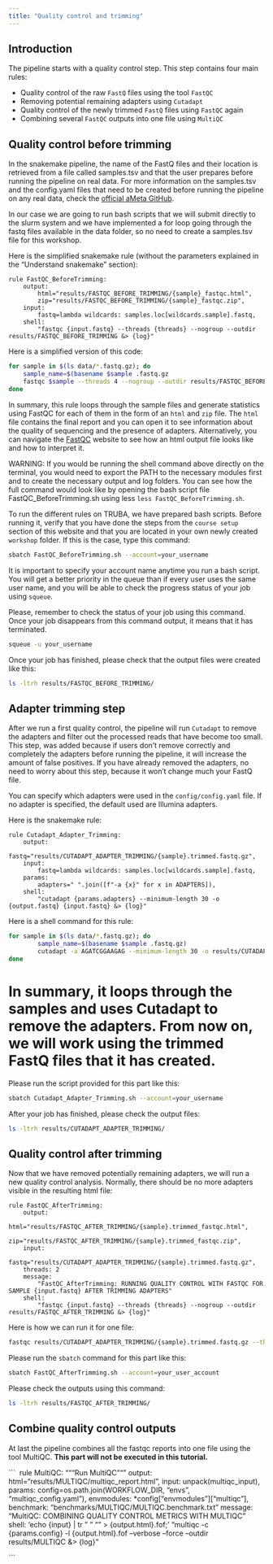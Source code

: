 ```yaml
---
title: "Quality control and trimming"
---
```


## Introduction

The pipeline starts with a quality control step. This step contains four main rules:

+ Quality control of the raw `FastQ` files using the tool `FastQC`
+ Removing potential remaining adapters using `Cutadapt`
+ Quality control of the newly trimmed `FastQ` files using `FastQC` again
+ Combining several `FastQC` outputs into one file using `MultiQC`

## Quality control before trimming

In the snakemake pipeline, the name of the FastQ files and their location is retrieved from a file called samples.tsv and that the user prepares before running the pipeline on real data. For more information on the samples.tsv and the config.yaml files that need to be created before running the pipeline on any real data, check the [official aMeta GitHub](https://github.com/NBISweden/aMeta).

In our case we are going to run bash scripts that we will submit directly to the slurm system and we have implemented a for loop going through the fastq files available in the data folder, so no need to create a samples.tsv file for this workshop. 

Here is the simplified snakemake rule (without the parameters explained in the "Understand snakemake" section):

```
rule FastQC_BeforeTrimming:
    output:
        html="results/FASTQC_BEFORE_TRIMMING/{sample}_fastqc.html",
        zip="results/FASTQC_BEFORE_TRIMMING/{sample}_fastqc.zip",
    input:
        fastq=lambda wildcards: samples.loc[wildcards.sample].fastq,
    shell:
        "fastqc {input.fastq} --threads {threads} --nogroup --outdir results/FASTQC_BEFORE_TRIMMING &> {log}"
```

Here is a simplified version of this code:

```bash
for sample in $(ls data/*.fastq.gz); do
	sample_name=$(basename $sample .fastq.gz
	fastqc $sample --threads 4 --nogroup --outdir results/FASTQC_BEFORE_TRIMMING &> logs/FASTQC_BEFORE_TRIMMING/$sample_name.log;
done
```

In summary, this rule loops through the sample files and generate statistics using FastQC for each of them in the form of an `html` and `zip` file. The `html` file contains the final report and you can open it to see information about the quality of sequencing and the presence of adapters. Alternatively, you can navigate the [FastQC](https://www.bioinformatics.babraham.ac.uk/projects/fastqc/) website to see how an html output file looks like and how to interpret it.

WARNING: If you would be running the shell command above directly on the terminal, you would need to export the PATH to the necessary modules first and to create the necessary output and log folders. You can see how the full command would look like by opening the bash script file FastQC_BeforeTrimming.sh using less `less FastQC_BeforeTrimming.sh`.  

To run the different rules on TRUBA, we have prepared bash scripts. Before running it, verify that you have done the steps from the `course setup` section of this website and that you are located in your own newly created `workshop` folder. If this is the case, type this command:

```bash
sbatch FastQC_BeforeTrimming.sh --account=your_username
```

It is important to specify your account name anytime you run a bash script. You will get a better priority in the queue than if every user uses the same user name, and you will be able to check the progress status of your job using `squeue`.

Please, remember to check the status of your job using this command. Once your job disappears from this command output, it means that it has terminated.

```bash
squeue -u your_username
```

Once your job has finished, please check that the output files were created like this:

```bash
ls -ltrh results/FASTQC_BEFORE_TRIMMING/
```

## Adapter trimming step

After we run a first quality control, the pipeline will run `Cutadapt` to remove the adapters and filter out the processed reads that have become too small. This step, was added because if users don't remove correctly and completely the adapters before running the pipeline, it will increase the amount of false positives. If you have already removed the adapters, no need to worry about this step, because it won't change much your FastQ file. 

You can specify which adapters were used in the `config/config.yaml` file. If no adapter is specified, the default used are Illumina adapters.

Here is the snakemake rule:

```
rule Cutadapt_Adapter_Trimming:
    output:
        fastq="results/CUTADAPT_ADAPTER_TRIMMING/{sample}.trimmed.fastq.gz",
    input:
        fastq=lambda wildcards: samples.loc[wildcards.sample].fastq,
    params:
        adapters=" ".join([f"-a {x}" for x in ADAPTERS]),
    shell:
        "cutadapt {params.adapters} --minimum-length 30 -o {output.fastq} {input.fastq} &> {log}"
```

Here is a shell command for this rule:

```bash
for sample in $(ls data/*.fastq.gz); do
        sample_name=$(basename $sample .fastq.gz)
        cutadapt -a AGATCGGAAGAG --minimum-length 30 -o results/CUTADAPT_ADAPTER_TRIMMING/${sample_name}.trimmed.fastq.gz ${sample} &> logs/CUTADAPT_ADAPTER_TRIMMING/${sample_name}.log
done
```

# In summary, it loops through the samples and uses Cutadapt to remove the adapters. From now on, we will work using the trimmed FastQ files that it has created.

Please run the script provided for this part like this:

```bash
sbatch Cutadapt_Adapter_Trimming.sh --account=your_username
```

After your job has finished, please check the output files:

```bash
ls -ltrh results/CUTADAPT_ADAPTER_TRIMMING/
```

## Quality control after trimming

Now that we have removed potentially remaining adapters, we will run a new quality control analysis. Normally, there should be no more adapters visible in the resulting html file:

```
rule FastQC_AfterTrimming:
    output:
        html="results/FASTQC_AFTER_TRIMMING/{sample}.trimmed_fastqc.html",
        zip="results/FASTQC_AFTER_TRIMMING/{sample}.trimmed_fastqc.zip",
    input:
        fastq="results/CUTADAPT_ADAPTER_TRIMMING/{sample}.trimmed.fastq.gz",
    threads: 2
    message:
        "FastQC_AfterTrimming: RUNNING QUALITY CONTROL WITH FASTQC FOR SAMPLE {input.fastq} AFTER TRIMMING ADAPTERS"
    shell:
        "fastqc {input.fastq} --threads {threads} --nogroup --outdir results/FASTQC_AFTER_TRIMMING &> {log}"
```

Here is how we can run it for one file:

```bash
fastqc results/CUTADAPT_ADAPTER_TRIMMING/{sample}.trimmed.fastq.gz --threads 2 --nogroup --outdir results/FASTQC_AFTER_TRIMMING
```
Please run the `sbatch` command for this part like this:

```bash
sbatch FastQC_AfterTrimming.sh --account=your_user_account
```

Please check the outputs using this command:

```bash
ls -ltrh results/FASTQC_AFTER_TRIMMING/
```

## Combine quality control outputs

At last the pipeline combines all the fastqc reports into one file using the tool MultiQC. **This part will not be executed in this tutorial.** 

``` 
rule MultiQC:
    """Run MultiQC"""
    output:
        html="results/MULTIQC/multiqc_report.html",
    input:
        unpack(multiqc_input),
    params:
        config=os.path.join(WORKFLOW_DIR, "envs", "multiqc_config.yaml"),
    envmodules:
        *config["envmodules"]["multiqc"],
    benchmark:
        "benchmarks/MULTIQC/MULTIQC.benchmark.txt"
    message:
        "MultiQC: COMBINING QUALITY CONTROL METRICS WITH MULTIQC"
    shell:
        'echo {input} | tr " " "\n" > {output.html}.fof;'
        "multiqc -c {params.config} -l {output.html}.fof --verbose --force --outdir results/MULTIQC &> {log}"

```

